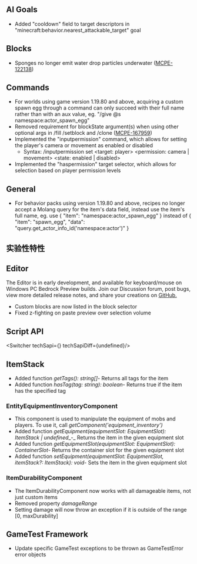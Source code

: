 



## **AI Goals**

-   Added "cooldown" field to target descriptors in "minecraft:behavior.nearest\_attackable\_target" goal

## **Blocks**

-   Sponges no longer emit water drop particles underwater ([MCPE-122138](https://bugs.mojang.com/browse/MCPE-122138))

## **Commands**

-   For worlds using game version 1.19.80 and above, acquiring a custom spawn egg through a command can only succeed with their full name rather than with an aux value, eg. "/give @s namespace:actor\_spawn\_egg"
-   Removed requirement for blockState argument(s) when using other optional args in /fill /setblock and /clone ([MCPE-167959](https://bugs.mojang.com/browse/MCPE-167959))
-   Implemented the "inputpermission" command, which allows for setting the player's camera or movement as enabled or disabled
    -   Syntax: /inputpermission set \<target: player\> \<permission: camera | movement\> \<state: enabled | disabled\>
-   Implemented the "haspermission" target selector, which allows for selection based on player permission levels

## **General**

-   For behavior packs using version 1.19.80 and above, recipes no longer accept a Molang query for the item's data field, instead use the item's full name, eg. use { "item": "namespace:actor\_spawn\_egg" } instead of { "item": "spawn\_egg", "data": "query.get\_actor\_info\_id('namespace:actor')" }




<h2 className="experimental_divider">实验性特性</h2>




## **Editor**

The Editor is in early development, and available for keyboard/mouse on Windows PC Bedrock Preview builds. Join our Discussion forum, post bugs, view more detailed release notes, and share your creations on [GitHub.](https://github.com/Mojang/minecraft-editor)

-   Custom blocks are now listed in the block selector
-   Fixed z-fighting on paste preview over selection volume


## **Script API**

<Switcher techSapi={<TechSapiExp/>} techSapiDiff={undefined}/>

## **ItemStack**

-   Added function _getTags(): string\[\]_\- Returns all tags for the item
-   Added function _hasTag(tag: string): boolean_\- Returns true if the item has the specified tag

### **EntityEquipmentInventoryComponent**

-   This component is used to manipulate the equipment of mobs and players. To use it, call _getComponent('equipment\_inventory')_
-   Added function _getEquipment(equipmentSlot: EquipmentSlot): ItemStack | undefined__\-_ Returns the item in the given equipment slot
-   Added function _getEquipmentSlot(equipmentSlot: EquipmentSlot): ContainerSlot_\- Returns the container slot for the given equipment slot
-   Added function _setEquipment(equipmentSlot: EquipmentSlot, itemStack?: ItemStack): void_\- Sets the item in the given equipment slot

### **ItemDurabilityComponent**

-   The ItemDurabilityComponent now works with all damageable items, not just custom items
-   Removed property _damageRange_
-   Setting damage will now throw an exception if it is outside of the range \[0, maxDurability\]

## **GameTest Framework**

-   Update specific GameTest exceptions to be thrown as GameTestError error objects